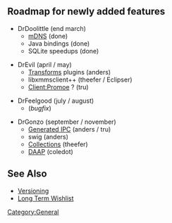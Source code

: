 {{Navbar}}

== Roadmap for newly added features ==

* DrDoolittle (end march)
** [[mDNS]] (done)
** Java bindings (done)
** SQLite speedups (done)

* DrEvil (april / may)
** [[Transforms]] plugins (anders)
** libxmmsclient++ (theefer / Eclipser)
** [[Client:Promoe]] ? (tru)

* DrFeelgood (july / august)
** (''bugfix'')

* DrGonzo (september / november)
** [[Generated IPC]] (anders / tru)
** swig (anders)
** [[Collections]] (theefer)
** [[SoC:DAAP | DAAP]] (coledot)

== See Also ==
* [[Versioning]]
* [http://bugs.xmms2.xmms.se/view.php?id=520 Long Term Wishlist]

[[Category:General]]
